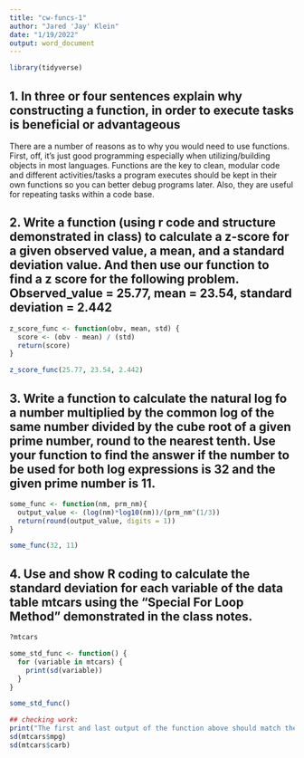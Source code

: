 ```yaml
---
title: "cw-funcs-1"
author: "Jared 'Jay' Klein"
date: "1/19/2022"
output: word_document
---
```


```r
library(tidyverse)
```

## 1. __In three or four sentences explain why constructing a function, in order to execute tasks is beneficial or advantageous__

There are a number of reasons as to why you would need to use functions. First, off, it's just good programming especially when utilizing/building objects in most languages. Functions are the key to clean, modular code and different activities/tasks a program executes should be kept in their own functions so you can better debug programs later. Also, they are useful for repeating tasks within a code base. 

## 2. __Write a function (using r code and structure demonstrated in class) to calculate a z-score for a given observed value, a mean, and a standard deviation value. And then use our function to find a z score for the following problem.  Observed_value = 25.77, mean = 23.54, standard deviation = 2.442__

```r
z_score_func <- function(obv, mean, std) {
  score <- (obv - mean) / (std)
  return(score)
}

z_score_func(25.77, 23.54, 2.442)
```

## 3. __Write a function to calculate the natural log fo a number multiplied by the common log of the same number divided by the cube root of a given prime number, round to the nearest tenth. Use your function to find the answer if the number to be used for both log expressions is 32 and the given prime number is 11.__

```r
some_func <- function(nm, prm_nm){
  output_value <- (log(nm)*log10(nm))/(prm_nm^(1/3))
  return(round(output_value, digits = 1))
}

some_func(32, 11)
```

## 4. __Use and show R coding to calculate the standard deviation for each variable of the data table mtcars using the "Special For Loop Method" demonstrated in the class notes.__
```r
?mtcars
```


```r
some_std_func <- function() {
  for (variable in mtcars) {
    print(sd(variable))
  }
}

some_std_func()

## checking work: 
print("The first and last output of the function above should match the two below: ")
sd(mtcars$mpg)
sd(mtcars$carb)
```

